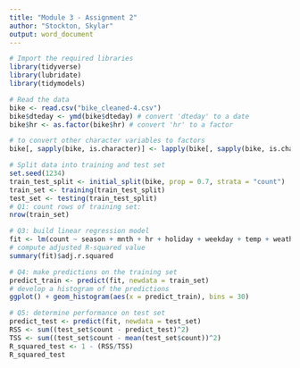 ---
title: "Module 3 - Assignment 2"
author: "Stockton, Skylar"
output: word_document
---

```{r}
# Import the required libraries
library(tidyverse)
library(lubridate)
library(tidymodels)

# Read the data
bike <- read.csv("bike_cleaned-4.csv")
bike$dteday <- ymd(bike$dteday) # convert 'dteday' to a date
bike$hr <- as.factor(bike$hr) # convert 'hr' to a factor

# to convert other character variables to factors
bike[, sapply(bike, is.character)] <- lapply(bike[, sapply(bike, is.character)], as.factor)

# Split data into training and test set
set.seed(1234)
train_test_split <- initial_split(bike, prop = 0.7, strata = "count")
train_set <- training(train_test_split)
test_set <- testing(train_test_split)
# Q1: count rows of training set:
nrow(train_set)

# Q3: build linear regression model
fit <- lm(count ~ season + mnth + hr + holiday + weekday + temp + weathersit, data = train_set)
# compute adjusted R-squared value 
summary(fit)$adj.r.squared

# Q4: make predictions on the training set
predict_train <- predict(fit, newdata = train_set)
# develop a histogram of the predictions
ggplot() + geom_histogram(aes(x = predict_train), bins = 30)

# Q5: determine performance on test set
predict_test <- predict(fit, newdata = test_set)
RSS <- sum((test_set$count - predict_test)^2)
TSS <- sum((test_set$count - mean(test_set$count))^2)
R_squared_test <- 1 - (RSS/TSS)
R_squared_test
```